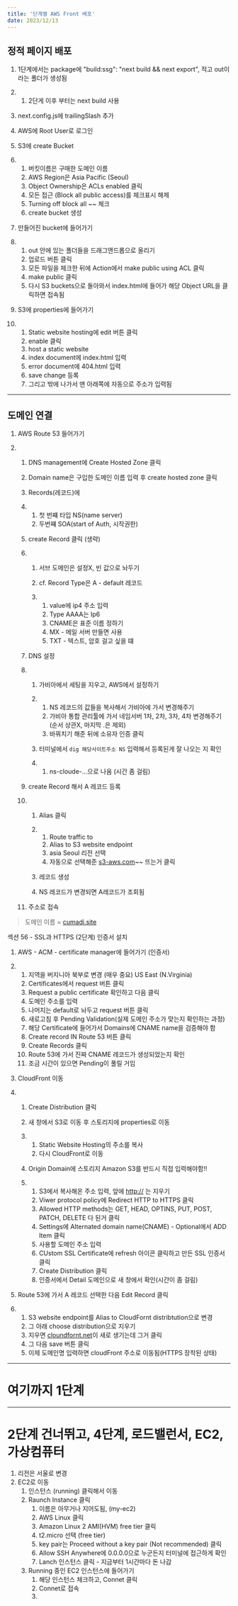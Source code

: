 ```yaml
---
title: '단계별 AWS Front 배포'
date: 2023/12/13
---
```


## 정적 페이지 배포

1. 1단계에서는 package에 "build:ssg": "next build && next export", 적고 out이라는 폴더가 생성됨

2. 1. 2단게 이후 부터는 next build 사용

3. next.config.js에 trailingSlash 추가

4. AWS에 Root User로 로그인

5. S3에 create Bucket

6. 1. 버킷이름은 구매한 도메인 이름
   2. AWS Region은 Asia Pacific (Seoul)
   3. Object Ownership은 ACLs enabled 클릭
   4. 모든 접근 (Block all public access)를 체크표시 해제
   5. Turning off block all ~~ 체크
   6. create bucket 생성

7. 만들어진 bucket에 들어가기

8. 1. out 안에 있는 폴더들을 드래그앤드롭으로 올리기
   2. 업로드 버튼 클릭
   3. 모든 파일을 체크한 뒤에 Action에서 make public using ACL 클릭
   4. make public 클릭
   5. 다시 S3 buckets으로 돌아와서 index.html에 들어가 해당 Object URL을 클릭하면 접속됨

9. S3에 properties에 들어가기

10. 1. Static website hosting에 edit 버튼 클릭
    2. enable 클릭
    3. host a static website
    4. index document에 index.html 입력
    5. error document에 404.html 입력
    6. save change 등록
    7. 그리고 밖에 나가서 맨 아래쪽에 자동으로 주소가 입력됨

---

## 도메인 연결

1. AWS Route 53 들어가기

2. 1. DNS management에 Create Hosted Zone 클릭

   2. Domain name은 구입한 도메인 이름 입력 후 create hosted zone 클릭

   3. Records(레코드)에 

   4. 1. 첫 번쨰 타입 NS(name server) 
      2. 두번쨰 SOA(start of Auth, 시작권한)

   5. create Record 클릭 (생략)

   6. 1. 서브 도메인은 설정X, 빈 값으로 놔두기

      2. cf. Record Type은 A - default 레코드

      3. 1. value에 ip4 주소 입력
         2. Type AAAA는 Ip6
         3. CNAME은 표준 이름 정하기
         4. MX - 메일 서버 만들면 사용
         5. TXT - 텍스트, 암호 걸고 싶을 떄

   7. DNS 설정

   8. 1. 가비아에서 세팅을 지우고, AWS에서 설정하기

      2. 1. NS 레코드의 값들을 복사해서 가비아에 가서 변경해주기
         2. 가비아 통합 관리툴에 가서 네임서버 1차, 2차, 3차, 4차 변경해주기 (순서 상관X, 마지막 .은 제외)
         3. 바꿔치기 해준 뒤에 소유자 인증 클릭

      3. 터미널에서 `dig 해당사이트주소 NS` 입력해서 등록된게 잘 나오는 지 확인

      4. 1. ns-cloude-...으로 나옴 (시간 좀 걸림)

   9.  create Record 해서 A 레코드 등록

   10. 1. Alias 클릭

       2. 1. Route traffic to
          2. Alias to S3 website endpoint
          3. asia Seoul 리전 선택
          4. 자동으로 선택해준 [s3-aws.com](http://s3-aws.com)~~ 뜨는거 클릭

       3. 레코드 생성

       4. NS 레코드가 변경되면 A레코드가 조회됨

   11. 주소로 접속

> 도메인 이름 = [cumadi.site](http://cumadi.site)

섹션 56 - SSL과 HTTPS (2단계) 인증서 설치

1. AWS - ACM - certificate manager에 들어가기 (인증서)

2. 1. 지역을 버지니아 북부로 변경 (매우 중요) US East (N.Virginia)
   2. Certificates에서 request 버튼 클릭
   3. Request a public certificate 확인하고 다음 클릭
   4. 도메인 주소를 입력
   5. 나머지는 default로 놔두고 request 버튼 클릭
   6. 새로고침 후 Pending Validation(실제 도메인 주소가 맞는지 확인하는 과정)
   7. 해당 Certificate에 들어가서 Domains에 CNAME name을 검증해야 함
   8. Create record IN Route 53 버튼 클릭
   9. Create Records 클릭
   10. Route 53에 가서 진짜 CNAME 레코드가 생성되었는지 확인
   11. 조금 시간이 있으면 Pending이 풀릴 거임

3. CloudFront 이동

4. 1. Create Distribution 클릭

   2. 새 창에서 S3로 이동 후 스토리지에 properties로 이동

   3. 1. Static Website Hosting의 주소를 복사
      2. 다시 CloudFront로 이동

   4. Origin Domain에 스토리지 Amazon S3를 반드시 직접 입력해야함!!

   5. 1. S3에서 복사해온 주소 입력, 앞에 [http://](http://xn--sh1b) 는 지우기
      2. Viwer protocol policy에 Redirect HTTP to HTTPS 클릭
      3. Allowed HTTP methods는 GET, HEAD, OPTINS, PUT, POST, PATCH, DELETE 다 된거 클릭
      4. Settings에 Alternated domain name(CNAME) - Optional에서
          ADD Item 클릭
      5. 사용할 도메인 주소 입력
      6. CUstom SSL Certificate에 refresh 아이콘 클릭하고 
          만든 SSL 인증서 클릭
      7. Create Distribution 클릭
      8. 인증서에서 Detail 도메인으로 새 창에서 확인(시간이 좀 걸림)

5. Route 53에 가서 A 레코드 선택한 다음 Edit Record 클릭

6. 1. S3 website endpoint를 Alias to CloudFornt distribtution으로 변경
   2. 그 아래 choose distribution으로 지우기
   3. 지우면 [cloundfornt.net](http://cloundfornt.net)이 새로 생기는데 그거 클릭
   4. 그 다음 save 버튼 클릭
   5. 이제 도메인명 입력하면 cloudFront 주소로 이동됨(HTTPS 장착된 상태)

---

# 여기까지 1단계

---

# 2단계 건너뛰고, 4단계, 로드밸런서, EC2, 가상컴퓨터

1. 리전은 서울로 변경
2. EC2로 이동
   1. 인스턴스 (running) 클릭해서 이동
   2. Raunch Instance 클릭
      1. 이름은 아무거나 지어도됨, (my-ec2)
      2. AWS Linux 클릭
      3. Amazon Linux 2 AMI(HVM) free tier 클릭
      4. t2.micro 선택 (free tier)
      5. key pair는 Proceed without a key pair (Not recommended) 클릭
      6. Allow SSH Anywhere에 0.0.0.0으로 누군든지 터미널에 접근하게 확인
      7. Lanch 인스턴스 클릭 - 지금부터 1시간마다 돈 나감
   3. Running 중인 EC2 인스턴스에 들어가기
      1. 해당 인스턴스 체크하고, Connet 클릭
      2. Connet로 접속
      3. 



 